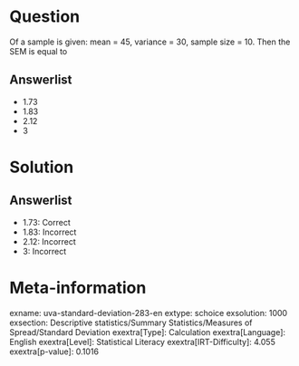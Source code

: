 Question
========

Of a sample is given: mean = 45, variance = 30, sample size = 10. Then the SEM is equal to

Answerlist
----------

* 1.73
* 1.83
* 2.12
* 3

Solution
========

Answerlist
----------

* 1.73: Correct
* 1.83: Incorrect
* 2.12: Incorrect
* 3: Incorrect

Meta-information
================
exname: uva-standard-deviation-283-en
extype: schoice
exsolution: 1000
exsection: Descriptive statistics/Summary Statistics/Measures of Spread/Standard Deviation
exextra[Type]: Calculation
exextra[Language]: English
exextra[Level]: Statistical Literacy
exextra[IRT-Difficulty]: 4.055
exextra[p-value]: 0.1016
